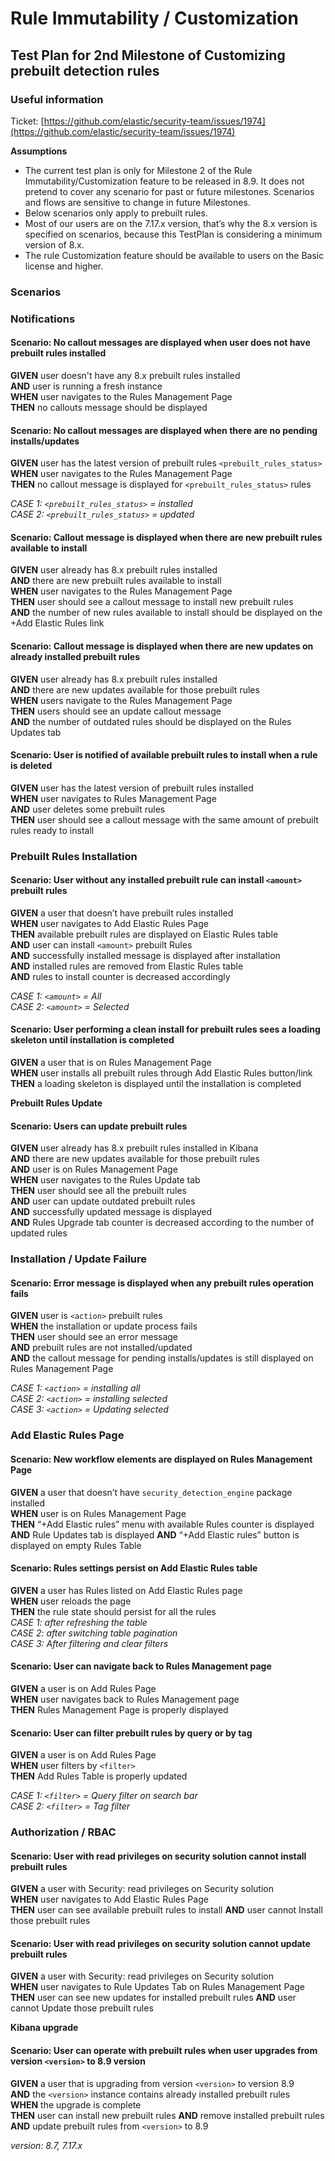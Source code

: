 # Rule Immutability / Customization

## Test Plan for 2nd Milestone of Customizing prebuilt detection rules

### Useful information

Ticket: [https://github.com/elastic/security-team/issues/1974](https://github.com/elastic/security-team/issues/1974)

**Assumptions**
- The current test plan is only for Milestone 2 of the Rule Immutability/Customization feature to be released in 8.9. It does not pretend to cover any scenario for past or future milestones. Scenarios and flows are sensitive to change in future Milestones.
- Below scenarios only apply to prebuilt rules.
- Most of our users are on the 7.17.x version, that’s why the 8.x version is specified on scenarios, because this TestPlan is considering a minimum version of 8.x.
- The rule Customization feature should be available to users on the Basic license and higher.


### Scenarios

### Notifications

#### **Scenario: No callout messages are displayed when user does not have prebuilt rules installed**

**GIVEN** user doesn't have any 8.x prebuilt rules installed  
**AND** user is running a fresh instance  
**WHEN** user navigates to the Rules Management Page  
**THEN** no callouts message should be displayed

#### **Scenario: No callout messages are displayed when there are no pending installs/updates**

**GIVEN** user has the latest version of prebuilt rules `<prebuilt_rules_status>`  
**WHEN** user navigates to the Rules Management Page  
**THEN** no callout message is displayed for `<prebuilt_rules_status>` rules  

*CASE 1: `<prebuilt_rules_status>` = installed*  
*CASE 2: `<prebuilt_rules_status>` = updated*

#### **Scenario: Callout message is displayed when there are new prebuilt rules available to install**

**GIVEN** user already has 8.x prebuilt rules installed  
**AND** there are new prebuilt rules available to install  
**WHEN** user navigates to the Rules Management Page  
	**THEN** user should see a callout message to install new prebuilt rules  
**AND** the number of new rules available to install should be displayed on the +Add Elastic Rules link  

#### **Scenario: Callout message is displayed when there are new updates on already installed prebuilt rules**

**GIVEN** user already has 8.x prebuilt rules installed  
**AND** there are new updates available for those prebuilt rules  
**WHEN** users navigate to the Rules Management Page  
**THEN** users should see an update callout message  
**AND** the number of outdated rules should be displayed on the Rules Updates tab  

#### **Scenario: User is notified of available prebuilt rules to install when a rule is deleted**

**GIVEN** user has the latest version of prebuilt rules installed  
**WHEN** user navigates to Rules Management Page  
**AND** user deletes some prebuilt rules  
**THEN** user should see a callout message with the same amount of prebuilt rules ready to install  




### Prebuilt Rules Installation

#### **Scenario: User without any installed prebuilt rule can install `<amount>` prebuilt rules**

**GIVEN** a user that doesn’t have prebuilt rules installed  
**WHEN** user navigates to Add Elastic Rules Page  
**THEN** available prebuilt rules are displayed on Elastic Rules table  
**AND** user can install `<amount>` prebuilt Rules  
**AND** successfully installed message is displayed after installation  
**AND** installed rules are removed from Elastic Rules table  
**AND** rules to install counter is decreased accordingly  

*CASE 1: `<amount>` = All*  
*CASE 2: `<amount>` = Selected*  

#### **Scenario: User performing a clean install for prebuilt rules sees a loading skeleton until installation is completed**

**GIVEN** a user that is on Rules Management Page  
**WHEN** user installs all prebuilt rules through Add Elastic Rules button/link  
**THEN** a loading skeleton is displayed until the installation is completed

**Prebuilt Rules Update**

#### **Scenario: Users can update prebuilt rules**

**GIVEN** user already has 8.x prebuilt rules installed in Kibana  
**AND** there are new updates available for those prebuilt rules  
**AND** user is on Rules Management Page  
**WHEN** user navigates to the Rules Update tab  
**THEN** user should see all the prebuilt rules  
**AND** user can update outdated prebuilt rules  
**AND** successfully updated message is displayed  
**AND** Rules Upgrade tab counter is decreased according to the number of updated rules  




### Installation / Update Failure

#### **Scenario: Error message is displayed when any prebuilt rules operation fails**

**GIVEN** user is `<action>` prebuilt rules    
**WHEN** the installation or update process fails  
**THEN** user should see an error message    
**AND** prebuilt rules are not installed/updated    
**AND** the callout message for pending installs/updates is still displayed on Rules Management Page  

*CASE 1: `<action>` = installing all*  
*CASE 2: `<action>` = installing selected*  
*CASE 3: `<action>` = Updating selected*



### Add Elastic Rules Page

#### **Scenario: New workflow elements are displayed on Rules Management Page**

**GIVEN** a user that doesn’t have `security_detection_engine` package installed  
**WHEN** user is on Rules Management Page  
**THEN** “+Add Elastic rules” menu with available Rules counter is displayed
**AND** Rule Updates tab is displayed
**AND** “+Add Elastic rules” button is displayed on empty Rules Table

#### **Scenario: Rules settings persist on Add Elastic Rules table**

**GIVEN** a user has Rules listed on Add Elastic Rules page  
**WHEN** user reloads the page  
**THEN** the rule state should persist for all the rules  
*CASE 1: after refreshing the table*  
*CASE 2: after switching table pagination*  
*CASE 3: After filtering and clear filters*

#### **Scenario: User can navigate back to Rules Management page**

**GIVEN** a user is on Add Rules Page  
**WHEN** user navigates back to Rules Management page  
**THEN** Rules Management Page is properly displayed

#### **Scenario: User can filter prebuilt rules by query or by tag**

**GIVEN** a user is on Add Rules Page  
**WHEN** user filters by `<filter>`  
**THEN** Add Rules Table is properly updated

*CASE 1: `<filter>` = Query filter on search bar*  
*CASE 2: `<filter>` = Tag filter*





### Authorization / RBAC

#### **Scenario: User with read privileges on security solution cannot install prebuilt rules**

**GIVEN** a user with Security: read privileges on Security solution  
**WHEN** user navigates to Add Elastic Rules Page  
**THEN** user can see available prebuilt rules to install
**AND** user cannot Install those prebuilt rules

#### **Scenario: User with read privileges on security solution cannot update prebuilt rules**

**GIVEN** a user with Security: read privileges on Security solution  
**WHEN** user navigates to Rule Updates Tab on Rules Management Page  
**THEN** user can see new updates for installed prebuilt rules
**AND** user cannot Update those prebuilt rules

**Kibana upgrade**

#### **Scenario: User can operate with prebuilt rules when user upgrades from version `<version>` to 8.9 version**

**GIVEN** a user that is upgrading from version `<version>` to version 8.9  
**AND** the `<version>` instance contains already installed prebuilt rules  
**WHEN** the upgrade is complete  
**THEN** user can install new prebuilt rules
**AND** remove installed prebuilt rules
**AND** update prebuilt rules from `<version>` to 8.9

*version: 8.7, 7.17.x*